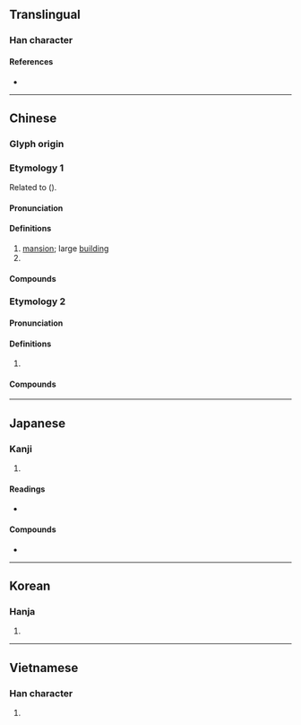 {{also|厦}}
{{character info/new}}
==Translingual==

===Han character===
{{Han char|rn=53|rad=广|as=10|sn=13|four=00247|canj=IMUE|ids=⿸广夏}}

====References====
* {{Han ref|kx=0349.070|dkj=09435|dj=0659.310|hdz=20894.180|uh=5EC8|ud=24264|bh=B748|bd=46920}}

----

==Chinese==
{{zh-forms|s=厦}}

===Glyph origin===
{{Han etym}}

===Etymology 1===
Related to {{och-l|嘏|great}} ({{zh-ref|Wang, 1982}}).

====Pronunciation====
{{zh-pron
|m=廈
|m-s=sua3
|c=haa6
|h=pfs=ha
|md=hâ̤
|mn=xm,qz:hē/zz:hēe/xm,qz,tw:hā
|mn_note=Xiamen, Quanzhou, Taiwan: hē - vernacular; hā - literary
|mn-t=hê7
|w=2so,2sa
|mc=y
|oc=y
|cat=n,pn
}}

====Definitions====
{{zh-hanzi}}

# [[mansion]]; large [[building]]
# {{surname|lang=zh}}

====Compounds====
{{zh-der|廈房|大廈將傾|五角大廈|大廈棟梁|噶廈|廣廈萬間|廣廈|帝國大廈|大廈|穾廈|抱廈廳|新廈|高堂大廈|高樓大廈}}

===Etymology 2===

====Pronunciation====
{{zh-pron
|m=xià
|m-s=xia4
|c=haa6
|h=pfs=ha
|md=â̤
|mn=xm,qz,tw:ē/zz:ēe/xm,qz,tw:hā/zz:hēe
|mn_note=ē/ēe - vernacular; hā/hēe - literary
|mn-t=ê6
|w=3hho
|cat=pn
}}

====Definitions====
{{zh-hanzi}}

# {{zh-only|廈門|short=1}}

====Compounds====
{{zh-der|廈門|廈大}}

----

==Japanese==

===Kanji===
{{ja-kanji|grade=|rs=广10}}

# {{defn|lang=ja|sort=广10}}

====Readings====
* {{ja-readings|on=[[か]] (ka), [[さ]] (sa)|kun=[[いえ]] (ie), [[ひさし]] (hisashi)}}

====Compounds====
* {{ja-r|廈門|^アモイ}}

----

==Korean==

===Hanja===
{{ko-hanja|hangeul=하|rv=ha|mr=ha}}

# {{defn|lang=ko|sort=广10}}

----

==Vietnamese==

===Han character===
{{vi-hantu|[[hè]], [[hạ]]|rs=广10}}

# {{defn|lang=vi|sort=广10}}